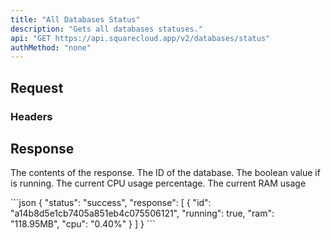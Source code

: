 ```yaml
---
title: "All Databases Status"
description: "Gets all databases statuses."
api: "GET https://api.squarecloud.app/v2/databases/status"
authMethod: "none"
---
```



## Request

### Headers

<Authorization />

## Response

<Status />
<ResponseField name="response" type="array">

The contents of the response.
<Expandable title="Toggle object">
<ResponseField name="id" type="string">
  The ID of the database.
</ResponseField>
<ResponseField name="running" type="boolean">
  The boolean value if is running.
</ResponseField>
<ResponseField name="cpu" type="string">
  The current CPU usage percentage.
</ResponseField>
<ResponseField name="ram" type="string">
  The current RAM usage
</ResponseField>
</Expandable>
</ResponseField>

<ResponseExample>
```json
{
    "status": "success",
    "response": [
        {
            "id": "a14b8d5e1cb7405a851eb4c075506121",
            "running": true,
            "ram": "118.95MB",
            "cpu": "0.40%"
        }
    ]
}
```
</ResponseExample>